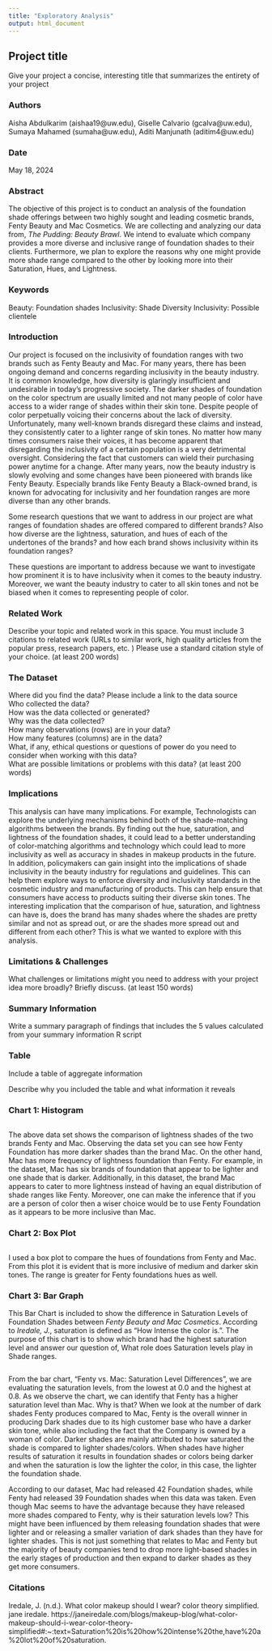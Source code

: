 ```yaml
---
title: "Exploratory Analysis"
output: html_document
---
```


## Project title

Give your project a concise, interesting title that summarizes the entirety of your project

### Authors

Aisha Abdulkarim (aishaa19@uw.edu), Giselle Calvario (gcalva@uw.edu), 
Sumaya Mahamed (sumaha@uw.edu), Aditi Manjunath (aditim4@uw.edu) 

### Date

May 18, 2024

### Abstract

The objective of this project is to conduct an analysis of the foundation shade offerings between two highly sought and leading cosmetic brands, Fenty Beauty and Mac Cosmetics. We are collecting and analyzing our data from, *The Pudding: Beauty Brawl*. We intend to evaluate which company provides a more diverse and inclusive range of foundation shades to their clients. Furthermore, we plan to explore the reasons why one might provide more shade range compared to the other by looking more into their Saturation, Hues, and Lightness. 

### Keywords

Beauty: Foundation shades
Inclusivity: Shade Diversity 
Inclusivity: Possible clientele

### Introduction  

Our project is focused on the inclusivity of foundation ranges with two brands such as Fenty Beauty and Mac. For many years, there has been ongoing demand and concerns regarding inclusivity in the beauty industry. It is common knowledge, how diversity is glaringly insufficient and undesirable in today's progressive society. The darker shades of foundation on the color spectrum are usually limited and not many people of color have access to a wider range of shades within their skin tone. Despite people of color perpetually voicing their concerns about the lack of diversity. Unfortunately, many well-known brands disregard these claims and instead, they consistently cater to a lighter range of skin tones. No matter how many times consumers raise their voices, it has become apparent that disregarding the inclusivity of a certain population is a very detrimental oversight. Considering the fact that customers can wield their purchasing power anytime for a change. After many years, now the beauty industry is slowly evolving and some changes have been pioneered with brands like Fenty Beauty. Especially brands like Fenty Beauty a Black-owned brand, is known for advocating for inclusivity and her foundation ranges are more diverse than any other brands. 

Some research questions that we want to address in our project are what ranges of foundation shades are offered compared to different brands? Also how diverse are the lightness, saturation, and hues of each of the undertones of the brands? and how each brand shows inclusivity within its foundation ranges?

These questions are important to address because we want to investigate how prominent it is to have inclusivity when it comes to the beauty industry. Moreover, we want the beauty industry to cater to all skin tones and not be biased when it comes to representing people of color.

### Related Work  

Describe your topic and related work in this space. You must include 3 citations to related work (URLs to similar work, high quality articles from the popular press, research papers, etc. ) Please use a standard citation style of your choice. (at least 200 words)

### The Dataset

Where did you find the data? Please include a link to the data source  
Who collected the data?  
How was the data collected or generated?  
Why was the data collected?  
How many observations (rows) are in your data?  
How many features (columns) are in the data?  
What, if any, ethical questions or questions of power do you need to consider when working with this data?  
What are possible limitations or problems with this data?   (at least 200 words)

### Implications

This analysis can have many implications. For example, Technologists can explore the underlying mechanisms behind both of the shade-matching algorithms between the brands. By finding out the hue, saturation, and lightness of the foundation shades, it could lead to a better understanding of color-matching algorithms and technology which could lead to more inclusivity as well as accuracy in shades in makeup products in the future. In addition, policymakers can gain insight into the implications of shade inclusivity in the beauty industry for regulations and guidelines. This can help them explore ways to enforce diversity and inclusivity standards in the cosmetic industry and manufacturing of products. This can help ensure that consumers have access to products suiting their diverse skin tones. The interesting implication that the comparison of hue, saturation, and lightness can have is, does the brand has many shades where the shades are pretty similar and not as spread out, or are the shades more spread out and different from each other? This is what we wanted to explore with this analysis. 


### Limitations & Challenges
What challenges or limitations might you need to address with your project idea more broadly? Briefly discuss. (at least 150 words)

### Summary Information

Write a summary paragraph of findings that includes the 5 values calculated from your summary information R script

### Table

Include a table of aggregate information

Describe why you included the table and what information it reveals

### Chart 1: Histogram

```r
```

The above data set shows the comparison of lightness shades of the two brands Fenty and Mac. Observing the data set you can see how Fenty Foundation has more darker shades than the brand Mac. On the other hand, Mac has more frequency of lightness foundation than Fenty. For example, in the dataset, Mac has six brands of foundation that appear to be lighter and one shade that is darker. Additionally, in this dataset, the brand Mac appears to cater to more lightness instead of having an equal distribution of shade ranges like Fenty. Moreover, one can make the inference that if you are a person of color then a wiser choice would be to use Fenty Foundation as it appears to be more inclusive than Mac.

### Chart 2: Box Plot

```r
```

I used a box plot to compare the hues of foundations from Fenty and Mac. From this plot it is evident that is more inclusive of medium and darker skin tones. The range is greater for Fenty foundations hues as well.


### Chart 3: Bar Graph

This Bar Chart is included to show the difference in Saturation Levels of Foundation Shades between *Fenty Beauty and Mac Cosmetics*. According to *Iredale, J.*, saturation is defined as “How Intense the color is.”. The purpose of this chart is to show which brand had the highest saturation level and answer our question of, What role does Saturation levels play in Shade ranges. 

```r
```

From the bar chart, “Fenty vs. Mac: Saturation Level Differences”, we are evaluating the saturation levels, from the lowest at 0.0 and the highest at 0.8. As we observe the chart, we can identify that Fenty has a higher saturation level than Mac. Why is that? When we look at the number of dark shades Fenty produces compared to Mac, Fenty is the overall winner in producing Dark shades due to its high customer base who have a darker skin tone, while also including the fact that the Company is owned by a woman of color.  Darker shades are mainly attributed to how saturated the shade is compared to lighter shades/colors. When shades have higher results of saturation it results in foundation shades or colors being darker and when the saturation is low the lighter the color, in this case, the lighter the foundation shade. 

According to our dataset, Mac had released 42 Foundation shades, while Fenty had released 39 Foundation shades when this data was taken. Even though Mac seems to have the advantage because they have released more shades compared to Fenty, why is their saturation levels low? This might have been influenced by them releasing foundation shades that were lighter and or releasing a smaller variation of dark shades than they have for lighter shades. This is not just something that relates to Mac and Fenty but the majority of beauty companies tend to drop more light-based shades in the early stages of production and then expand to darker shades as they get more consumers. 


### Citations 

Iredale, J. (n.d.). What color makeup should I wear? color theory simplified. jane iredale. https://janeiredale.com/blogs/makeup-blog/what-color-makeup-should-i-wear-color-theory-simplified#:~:text=Saturation%20is%20how%20intense%20the,have%20a%20lot%20of%20saturation.  